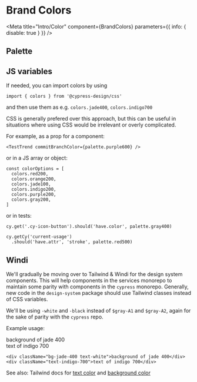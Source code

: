 

# Brand Colors

<Meta
  title="Intro/Color"
  component={BrandColors}
  parameters={{ info: { disable: true } }}
/>

## Palette

<Preview>
  <Story name="Color">
    <BrandColors />
  </Story>
</Preview>

## JS variables

If needed, you can import colors by using

`import { colors } from '@cypress-design/css'`

and then use them as e.g. `colors.jade400`, `colors.indigo700`

CSS is generally prefered over this approach, but this can be useful in situations where using CSS would be irrelevant or overly complicated.

For example, as a prop for a component:

```
<TestTrend commitBranchColor={palette.purple600} />
```

or in a JS array or object:

```
const colorOptions = [
  colors.red200,
  colors.orange200,
  colors.jade100,
  colors.indigo200,
  colors.purple200,
  colors.gray200,
]
```

or in tests:

```
cy.get('.cy-icon-button').should('have.color', palette.gray400)

cy.getCy('current-usage')
  .should('have.attr', 'stroke', palette.red500)
```

## Windi

We'll gradually be moving over to Tailwind & Windi for the design system components. This will help components in the services monorepo to maintain some parity with components in the `cypress` monorepo. Generally, new code in the `design-system` package should use Tailwind classes instead of CSS variables.

We'll be using `-white` and `-black` instead of `$gray-A1` and `$gray-A2`, again for the sake of parity with the `cypress` repo.

Example usage:

<div className="bg-jade-400 text-white">background of jade 400</div>
<div className="text-indigo-700">text of indigo 700</div>

```
<div className="bg-jade-400 text-white">background of jade 400</div>
<div className="text-indigo-700">text of indigo 700</div>
```

See also: Tailwind docs for [text color](https://tailwindcss.com/docs/text-color) and [background color](https://tailwindcss.com/docs/background-color)
